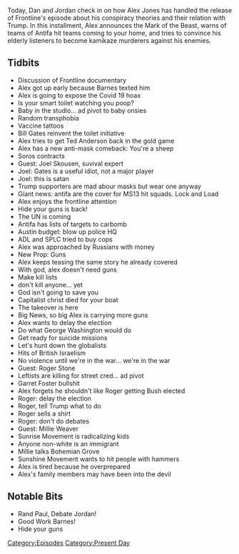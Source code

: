 {{Episode
    | title             = July 28-30, 2020
    | caption           = [https://knowledgefight.libsyn.com/462-july-28-30-2020 Listen to this episode on Libsyn]
    | episodeNumber     = 463
    | length            = 02:46:52
    | airDate           = July 31, 2020
    | coverageStartDate = July 28, 2020
    | coverageEndDate   = July 30, 2020
    | episodeType       = [[:Category:Present Day|Present Day]]
    | appearance        = [[Robert Barnes]], [[Ted Anderson]], [[Joel Skousen]], [[George Soros]], [[Bill Gates]], [[Roger Stone]], [[Garrett Foster]], [[Millie Weaver]]
    | previousEpisode   = [[462: July 26, 2020]]
    | nextEpisode       = [[464: July 31-August 1, 2020]]
}}

{{Stub}}

Today, Dan and Jordan check in on how Alex Jones has handled the release of Frontline's episode about his conspiracy theories and their relation with Trump. In this installment, Alex announces the Mark of the Beast, warns of teams of Antifa hit teams coming to your home, and tries to convince his elderly listeners to become kamikaze murderers against his enemies.

==Tidbits==

*Discussion of Frontline documentary
*Alex got up early because Barnes texted him
*Alex is going to expose the Covid 19 hoax
*Is your smart toilet watching you poop?
*Baby in the studio... ad pivot to baby onsies
*Random transphobia
*Vaccine tattoos
*Bill Gates reinvent the toilet initiative
*Alex tries to get Ted Anderson back in the gold game
*Alex has a new anti-mask comeback: You're a sheep
*Soros contracts
*Guest: Joel Skousen, suvival expert
*Joel: Gates is a useful idiot, not a major player
*Joel: this is satan
*Trump supporters are mad abour masks but wear one anyway
*Giant news: antifa are the cover for MS13 hit squads. Lock and Load
*Alex enjoys the frontline attention
*Hide your guns is back!
*The UN is coming
*Antifa has lists of targets to carbomb
*Austin budget: blow up police HQ
*ADL and SPLC tried to buy cops
*Alex was approached by Russians with money
*New Prop: Guns
*Alex keeps teasing the same story he already covered
*With god, alex doesn't need guns
*Make kill lists
*don't kill anyone... yet
*God isn't going to save you
*Capitalist christ died for your boat
*The takeover is here
*Big News, so big Alex is carrying more guns
*Alex wants to delay the election
*Do what George Washington would do
*Get ready for suicide missions
*Let's hunt down the globalists
*Hits of British Israelism
*No violence until we're in the war... we're in the war
*Guest: Roger Stone
*Leftists are killing for street cred... ad pivot
*Garret Foster bullshit
*Alex forgets he shouldn't like Roger getting Bush elected
*Roger: delay the election
*Roger, tell Trump what to do
*Roger sells a shirt
*Roger: don't do debates
*Guest: Millie Weaver
*Sunrise Movement is radicalizing kids
*Anyone non-white is an immigrant
*Millie talks Bohemian Grove
*Sunshine Movement wants to hit people with hammers
*Alex is tired because he overprepared
*Alex's family members may have been into the devil

==Notable Bits==

*Rand Paul, Debate Jordan!
*Good Work Barnes!
*Hide your guns

[[Category:Episodes]]
[[Category:Present Day]]
